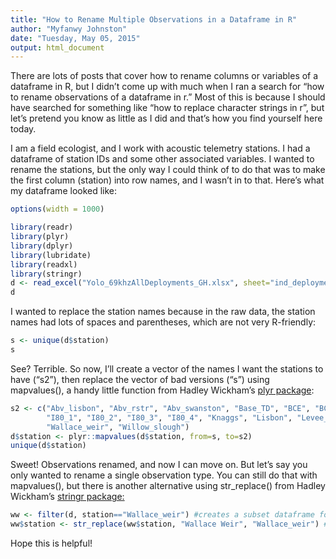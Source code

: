 ```yaml
---
title: "How to Rename Multiple Observations in a Dataframe in R"
author: "Myfanwy Johnston"
date: "Tuesday, May 05, 2015"
output: html_document
---
```


There are lots of posts that cover how to rename columns or variables of a dataframe in R, but I didn't come up with much when I ran a search for "how to rename observations of a dataframe in r."  Most of this is because I should have searched for something like "how to replace character strings in r", but let's pretend you know as little as I did and that's how you find yourself here today.

I am a field ecologist, and I work with acoustic telemetry stations.  I had a dataframe of station IDs and some other associated variables.  I wanted to rename the stations, but the only way I could think of to do that was to make the first column (station) into row names, and I wasn't in to that.  Here's what my dataframe looked like:
```r
options(width = 1000)
```

```r
library(readr)
library(plyr)
library(dplyr)
library(lubridate)
library(readxl)
library(stringr)
d <- read_excel("Yolo_69khzAllDeployments_GH.xlsx", sheet="ind_deployments")
d
```

I wanted to replace the station names because in the raw data, the station names had lots of spaces and parentheses, which are not very R-friendly:

```r
s <- unique(d$station)
s
```

See?  Terrible.  So now, I'll create a vector of the names I want the stations to have ("s2"), then replace the vector of bad versions ("s") using mapvalues(), a handy little function from Hadley Wickham's [plyr package](http://plyr.had.co.nz/):

```r
s2 <- c("Abv_lisbon", "Abv_rstr", "Abv_swanston", "Base_TD", "BCE", "BCE2", "BCW", "BCW2", "Cache_creek",
        "I80_1", "I80_2", "I80_3", "I80_4", "Knaggs", "Lisbon", "Levee_marker", "Putah_creek", "RSTR", "Swanston", 
        "Wallace_weir", "Willow_slough")
d$station <- plyr::mapvalues(d$station, from=s, to=s2)
unique(d$station)
```

Sweet!  Observations renamed, and now I can move on.  But let's say you only wanted to rename a single observation type.  You can still do that with mapvalues(), but there is another alternative using str_replace() from Hadley Wickham's [stringr package:](http://stringr.had.co.nz/)
```r
ww <- filter(d, station=="Wallace_weir") #creates a subset dataframe for just the Wallace Weir observations
ww$station <- str_replace(ww$station, "Wallace Weir", "Wallace_weir") #replace the bad station name with the good one.
```

Hope this is helpful!


